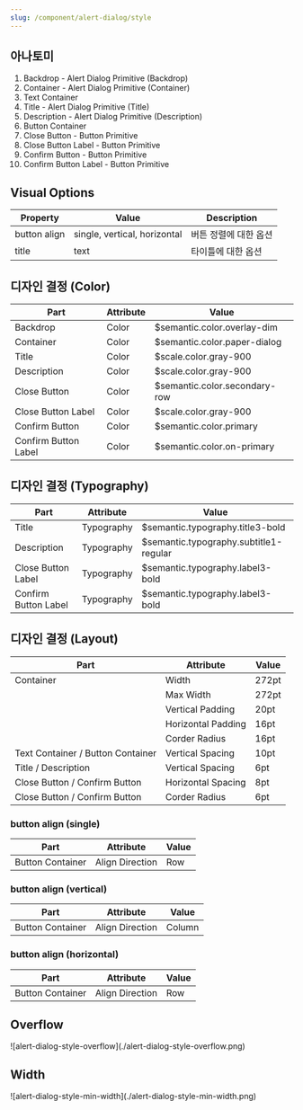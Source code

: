 ```yaml
---
slug: /component/alert-dialog/style
---
```


## 아나토미

1. Backdrop - Alert Dialog Primitive (Backdrop)
2. Container - Alert Dialog Primitive (Container)
3. Text Container
4. Title - Alert Dialog Primitive (Title)
5. Description - Alert Dialog Primitive (Description)
6. Button Container
7. Close Button - Button Primitive
8. Close Button Label - Button Primitive
9. Confirm Button - Button Primitive
10. Confirm Button Label - Button Primitive

## Visual Options

| Property     | Value                        | Description           |
| ------------ | ---------------------------- | --------------------- |
| button align | single, vertical, horizontal | 버튼 정렬에 대한 옵션 |
| title        | text                         | 타이틀에 대한 옵션    |

## 디자인 결정 (Color)

| Part                 | Attribute | Value                         |
| -------------------- | --------- | ----------------------------- |
| Backdrop             | Color     | $semantic.color.overlay-dim   |
| Container            | Color     | $semantic.color.paper-dialog  |
| Title                | Color     | $scale.color.gray-900         |
| Description          | Color     | $scale.color.gray-900         |
| Close Button         | Color     | $semantic.color.secondary-row |
| Close Button Label   | Color     | $scale.color.gray-900         |
| Confirm Button       | Color     | $semantic.color.primary       |
| Confirm Button Label | Color     | $semantic.color.on-primary    |

## 디자인 결정 (Typography)

| Part                 | Attribute  | Value                                  |
| -------------------- | ---------- | -------------------------------------- |
| Title                | Typography | $semantic.typography.title3-bold       |
| Description          | Typography | $semantic.typography.subtitle1-regular |
| Close Button Label   | Typography | $semantic.typography.label3-bold       |
| Confirm Button Label | Typography | $semantic.typography.label3-bold       |

## 디자인 결정 (Layout)

| Part                              | Attribute          | Value |
| --------------------------------- | ------------------ | ----- |
| Container                         | Width              | 272pt |
|                                   | Max Width          | 272pt |
|                                   | Vertical Padding   | 20pt  |
|                                   | Horizontal Padding | 16pt  |
|                                   | Corder Radius      | 16pt  |
| Text Container / Button Container | Vertical Spacing   | 10pt  |
| Title / Description               | Vertical Spacing   | 6pt   |
| Close Button / Confirm Button     | Horizontal Spacing | 8pt   |
| Close Button / Confirm Button     | Corder Radius      | 6pt   |

### button align (single)

| Part             | Attribute       | Value |
| ---------------- | --------------- | ----- |
| Button Container | Align Direction | Row   |

### button align (vertical)

| Part             | Attribute       | Value  |
| ---------------- | --------------- | ------ |
| Button Container | Align Direction | Column |

### button align (horizontal)

| Part             | Attribute       | Value |
| ---------------- | --------------- | ----- |
| Button Container | Align Direction | Row   |

## Overflow

<FullCard>
  <FullCardImageCell>
    ![alert-dialog-style-overflow](./alert-dialog-style-overflow.png)
  </FullCardImageCell>
</FullCard>

## Width

<FullCard>
  <FullCardImageCell>
    ![alert-dialog-style-min-width](./alert-dialog-style-min-width.png)
  </FullCardImageCell>
</FullCard>
